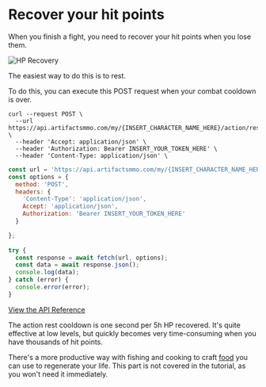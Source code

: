 # Recover your hit points
  
When you finish a fight, you need to recover your hit points when you lose them.

![HP Recovery](https://artifactsmmo.com/images/docs/hp_recovery.png)

The easiest way to do this is to rest.

To do this, you can execute this POST request when your combat cooldown is over.
 
```http filename="cURL" copy
curl --request POST \
  --url https://api.artifactsmmo.com/my/{INSERT_CHARACTER_NAME_HERE}/action/rest \
  --header 'Accept: application/json' \
  --header 'Authorization: Bearer INSERT_YOUR_TOKEN_HERE' \
  --header 'Content-Type: application/json' \
```
```js filename="Javascript" copy
const url = 'https://api.artifactsmmo.com/my/{INSERT_CHARACTER_NAME_HERE}/action/rest';
const options = {
  method: 'POST',
  headers: {
    'Content-Type': 'application/json',
    Accept: 'application/json',
    Authorization: 'Bearer INSERT_YOUR_TOKEN_HERE'
  }

};
  
try {
  const response = await fetch(url, options);
  const data = await response.json();
  console.log(data);
} catch (error) {
  console.error(error);
}
```

[View the API Reference](https://api.artifactsmmo.com/docs/#/operations/action_move_my__name__action_move_post)


The action rest cooldown is one second per 5h HP recovered. 
It's quite effective at low levels, but quickly becomes very time-consuming when you have thousands of hit points.

There's a more productive way with fishing and cooking to craft [food](https://artifactsmmo.com/encyclopedia/items?category=consumable) you can use to regenerate your life. This part is not covered in the tutorial, as you won't need it immediately.

